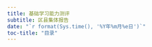 ```yaml
---
title: 基础学习能力测评
subtitle: 区县集体报告
date: "`r format(Sys.time(), '%Y年%m月%e日')`"
toc-title: "目录"
---
```

